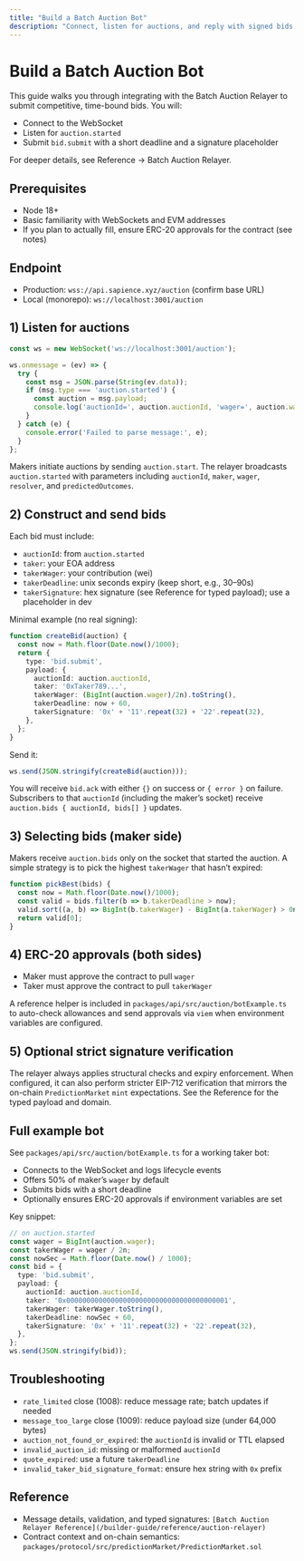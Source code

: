 ```yaml
---
title: "Build a Batch Auction Bot"
description: "Connect, listen for auctions, and reply with signed bids in minutes."
---
```



<BuilderGuideAlert />

# Build a Batch Auction Bot

This guide walks you through integrating with the Batch Auction Relayer to submit competitive, time-bound bids. You will:

- Connect to the WebSocket
- Listen for `auction.started`
- Submit `bid.submit` with a short deadline and a signature placeholder

For deeper details, see Reference → Batch Auction Relayer.

## Prerequisites

- Node 18+
- Basic familiarity with WebSockets and EVM addresses
- If you plan to actually fill, ensure ERC-20 approvals for the contract (see notes)

## Endpoint

- Production: `wss://api.sapience.xyz/auction` (confirm base URL)
- Local (monorepo): `ws://localhost:3001/auction`

## 1) Listen for auctions

```ts
const ws = new WebSocket('ws://localhost:3001/auction');

ws.onmessage = (ev) => {
  try {
    const msg = JSON.parse(String(ev.data));
    if (msg.type === 'auction.started') {
      const auction = msg.payload;
      console.log('auctionId=', auction.auctionId, 'wager=', auction.wager);
    }
  } catch (e) {
    console.error('Failed to parse message:', e);
  }
};
```

Makers initiate auctions by sending `auction.start`. The relayer broadcasts `auction.started` with parameters including `auctionId`, `maker`, `wager`, `resolver`, and `predictedOutcomes`.

## 2) Construct and send bids

Each bid must include:
- `auctionId`: from `auction.started`
- `taker`: your EOA address
- `takerWager`: your contribution (wei)
- `takerDeadline`: unix seconds expiry (keep short, e.g., 30–90s)
- `takerSignature`: hex signature (see Reference for typed payload); use a placeholder in dev

Minimal example (no real signing):
```ts
function createBid(auction) {
  const now = Math.floor(Date.now()/1000);
  return {
    type: 'bid.submit',
    payload: {
      auctionId: auction.auctionId,
      taker: '0xTaker789...',
      takerWager: (BigInt(auction.wager)/2n).toString(),
      takerDeadline: now + 60,
      takerSignature: '0x' + '11'.repeat(32) + '22'.repeat(32),
    },
  };
}
```

Send it:
```ts
ws.send(JSON.stringify(createBid(auction)));
```

You will receive `bid.ack` with either `{}` on success or `{ error }` on failure. Subscribers to that `auctionId` (including the maker’s socket) receive `auction.bids { auctionId, bids[] }` updates.

## 3) Selecting bids (maker side)

Makers receive `auction.bids` only on the socket that started the auction. A simple strategy is to pick the highest `takerWager` that hasn’t expired:

```ts
function pickBest(bids) {
  const now = Math.floor(Date.now()/1000);
  const valid = bids.filter(b => b.takerDeadline > now);
  valid.sort((a, b) => BigInt(b.takerWager) - BigInt(a.takerWager) > 0n ? 1 : -1);
  return valid[0];
}
```

## 4) ERC-20 approvals (both sides)

- Maker must approve the contract to pull `wager`
- Taker must approve the contract to pull `takerWager`

A reference helper is included in `packages/api/src/auction/botExample.ts` to auto-check allowances and send approvals via `viem` when environment variables are configured.

## 5) Optional strict signature verification

The relayer always applies structural checks and expiry enforcement. When configured, it can also perform stricter EIP-712 verification that mirrors the on-chain `PredictionMarket` `mint` expectations. See the Reference for the typed payload and domain.

## Full example bot

See `packages/api/src/auction/botExample.ts` for a working taker bot:
- Connects to the WebSocket and logs lifecycle events
- Offers 50% of maker’s `wager` by default
- Submits bids with a short deadline
- Optionally ensures ERC-20 approvals if environment variables are set

Key snippet:
```ts
// on auction.started
const wager = BigInt(auction.wager);
const takerWager = wager / 2n;
const nowSec = Math.floor(Date.now() / 1000);
const bid = {
  type: 'bid.submit',
  payload: {
    auctionId: auction.auctionId,
    taker: '0x0000000000000000000000000000000000000001',
    takerWager: takerWager.toString(),
    takerDeadline: nowSec + 60,
    takerSignature: '0x' + '11'.repeat(32) + '22'.repeat(32),
  },
};
ws.send(JSON.stringify(bid));
```

## Troubleshooting

- `rate_limited` close (1008): reduce message rate; batch updates if needed
- `message_too_large` close (1009): reduce payload size (under 64,000 bytes)
- `auction_not_found_or_expired`: the `auctionId` is invalid or TTL elapsed
- `invalid_auction_id`: missing or malformed `auctionId`
- `quote_expired`: use a future `takerDeadline`
- `invalid_taker_bid_signature_format`: ensure hex string with `0x` prefix

## Reference

- Message details, validation, and typed signatures: `[Batch Auction Relayer Reference](/builder-guide/reference/auction-relayer)`
- Contract context and on-chain semantics: `packages/protocol/src/predictionMarket/PredictionMarket.sol`

